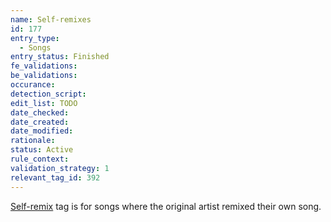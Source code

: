 ```yaml
---
name: Self-remixes
id: 177
entry_type:
  - Songs
entry_status: Finished
fe_validations:
be_validations:
occurance:
detection_script:
edit_list: TODO
date_checked:
date_created:
date_modified:
rationale:
status: Active
rule_context:
validation_strategy: 1
relevant_tag_id: 392
---
```


[Self-remix](https://vocadb.net/T/392/self-remix) tag is for songs where the original artist remixed their own song.

